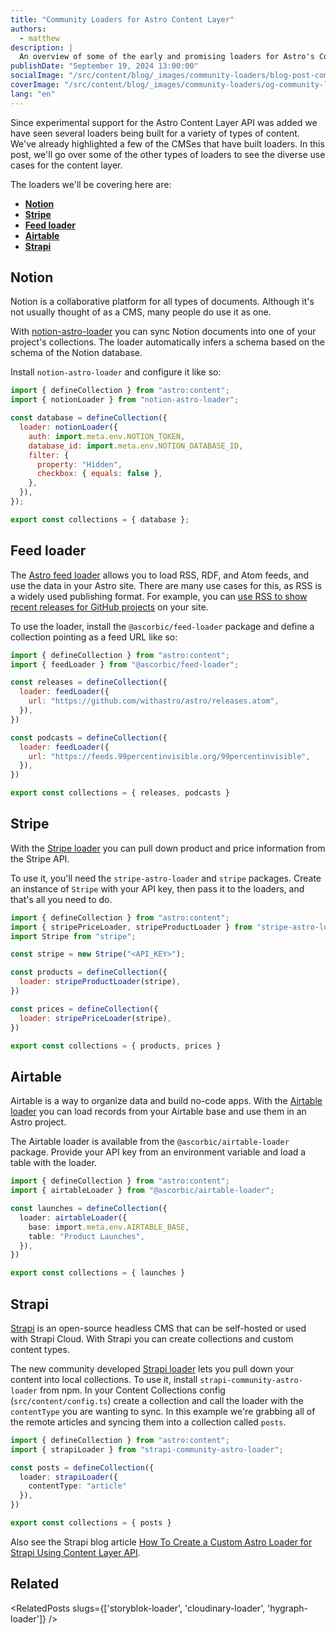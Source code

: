 ```yaml
---
title: "Community Loaders for Astro Content Layer"
authors:
  - matthew
description: |
  An overview of some of the early and promising loaders for Astro's Content Layer.
publishDate: "September 19, 2024 13:00:00"
socialImage: "/src/content/blog/_images/community-loaders/blog-post-community-loaders.webp"
coverImage: "/src/content/blog/_images/community-loaders/og-community-loaders.webp"
lang: "en"
---
```


Since experimental support for the Astro Content Layer API was added we have seen several loaders being built for a variety of types of content. We've already highlighted a few of the CMSes that have built loaders. In this post, we'll go over some of the other types of loaders to see the diverse use cases for the content layer.

The loaders we'll be covering here are:

- **[Notion](#notion)**
- **[Stripe](#stripe)**
- **[Feed loader](#feed-loader)**
- **[Airtable](#airtable)**
- **[Strapi](#strapi)**

## Notion

Notion is a collaborative platform for all types of documents. Although it's not usually thought of as a CMS, many people do use it as one.

With [notion-astro-loader](https://www.npmjs.com/package/notion-astro-loader) you can sync Notion documents into one of your project's collections. The loader automatically infers a schema based on the schema of the Notion database.

Install `notion-astro-loader` and configure it like so:

```js
import { defineCollection } from "astro:content";
import { notionLoader } from "notion-astro-loader";

const database = defineCollection({
  loader: notionLoader({
    auth: import.meta.env.NOTION_TOKEN,
    database_id: import.meta.env.NOTION_DATABASE_ID,
    filter: {
      property: "Hidden",
      checkbox: { equals: false },
    },
  }),
});

export const collections = { database };
```

## Feed loader

The [Astro feed loader](https://github.com/ascorbic/astro-loaders/tree/main/packages/feed) allows you to load RSS, RDF, and Atom feeds, and use the data in your Astro site. There are many use cases for this, as RSS is a widely used publishing format. For example, you can [use RSS to show recent releases for GitHub projects](https://hideoo.dev/notes/starlight-list-recent-github-releases) on your site.

To use the loader, install the `@ascorbic/feed-loader` package and define a collection pointing as a feed URL like so:

```js
import { defineCollection } from "astro:content";
import { feedLoader } from "@ascorbic/feed-loader";

const releases = defineCollection({
  loader: feedLoader({
    url: "https://github.com/withastro/astro/releases.atom",
  }),
})

const podcasts = defineCollection({
  loader: feedLoader({
    url: "https://feeds.99percentinvisible.org/99percentinvisible",
  }),
})

export const collections = { releases, podcasts }
```

## Stripe

With the [Stripe loader](https://github.com/notrab/stripe-astro-loader) you can pull down product and price information from the Stripe API.

To use it, you'll need the `stripe-astro-loader` and `stripe` packages. Create an instance of `Stripe` with your API key, then pass it to the loaders, and that's all you need to do.

```js
import { defineCollection } from "astro:content";
import { stripePriceLoader, stripeProductLoader } from "stripe-astro-loader";
import Stripe from "stripe";

const stripe = new Stripe("<API_KEY>");

const products = defineCollection({
  loader: stripeProductLoader(stripe),
})

const prices = defineCollection({
  loader: stripePriceLoader(stripe),
})

export const collections = { products, prices }
```

## Airtable

Airtable is a way to organize data and build no-code apps. With the [Airtable loader](https://github.com/ascorbic/astro-loaders/tree/main/packages/airtable) you can load records from your Airtable base and use them in an Astro project.

The Airtable loader is available from the `@ascorbic/airtable-loader` package. Provide your API key from an environment variable and load a table with the loader.

```ts
import { defineCollection } from "astro:content";
import { airtableLoader } from "@ascorbic/airtable-loader";

const launches = defineCollection({
  loader: airtableLoader({
    base: import.meta.env.AIRTABLE_BASE,
    table: "Product Launches",
  }),
})

export const collections = { launches }
```

## Strapi

[Strapi](https://strapi.io/) is an open-source headless CMS that can be self-hosted or used with Strapi Cloud. With Strapi you can create collections and custom content types.

The new community developed [Strapi loader](https://www.npmjs.com/package/strapi-community-astro-loader) lets you pull down your content into local collections. To use it, install `strapi-community-astro-loader` from npm. In your Content Collections config (`src/content/config.ts`) create a collection and call the loader with the `contentType` you are wanting to sync. In this example we're grabbing all of the remote articles and syncing them into a collection called `posts`.

```ts
import { defineCollection } from "astro:content";
import { strapiLoader } from "strapi-community-astro-loader";

const posts = defineCollection({
  loader: strapiLoader({
    contentType: "article"
  }),
})

export const collections = { posts }
```

Also see the Strapi blog article [How To Create a Custom Astro Loader for Strapi Using Content Layer API](https://strapi.io/blog/how-to-create-a-custom-astro-loader-for-strapi-using-content-layer-api).

## Related


<RelatedPosts slugs={['storyblok-loader', 'cloudinary-loader', 'hygraph-loader']} />
